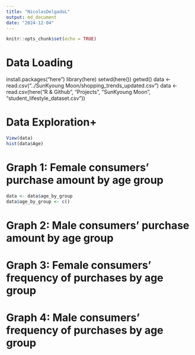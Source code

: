 ```yaml
---
title: "NicolasDelgadoL"
output: md_document
date: "2024-12-04"
---
```


```r
knitr::opts_chunk$set(echo = TRUE)
```

# Data Loading

install.packages("here")
library(here)
setwd(here())
getwd()
data <- read.csv("../SunKyoung Moon/shopping_trends_updated.csv")
data <- read.csv(here("R & Github", "Projects", "SunKyoung Moon", "student_lifestyle_dataset.csv"))

# Data Exploration+
```r
View(data)
hist(data$Age)
```

# Graph 1: Female consumers’ purchase amount by age group
```r
data <- data$age_by_group 
data$age_by_group <- c()
```

# Graph 2: Male consumers’ purchase amount by age group

# Graph 3: Female consumers’ frequency of purchases by age group

# Graph 4: Male consumers’ frequency of purchases by age group


```r
```

